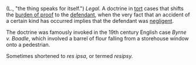 (L., "the thing speaks for itself.")  ''Legal.''  A doctrine in [[tort]] cases that shifts the [[burden of proof]] to the [[defendant]], when the very fact that an accident of a certain kind has occurred implies that the defendant was [[negligence|negligent]].

The doctrine was famously invoked in the 19th century English case ''Byrne v. Boadle'', which involved a barrel of flour falling from a storehouse window onto a pedestrian.

Sometimes shortened to ''res ipsa'', or termed ''resipsy.''